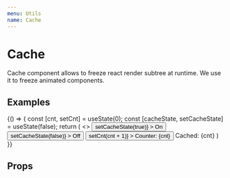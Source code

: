 ```yaml
---
menu: Utils
name: Cache
---
```



# Cache

Cache component allows to freeze react render subtree at runtime. We use it to freeze animated components.

## Examples

<Playground>
  {() => {
    const [cnt, setCnt] = useState(0);
    const [cacheState, setCacheState] = useState(false);
    return (
      <>
        <Button
          rounded
          hardRight
          outline={1}
          outlineColor="primary"
          bgColor={cacheState ? 'primary' : 'paper'}
          onClick={() => setCacheState(true)}
        >
          On
        </Button>
        <Button
          rounded
          hardLeft
          outline={1}
          outlineColor="primary"
          bgColor={cacheState ? 'paper' : 'primary' }
          onClick={() => setCacheState(false)}
        >
          Off
        </Button>
        <Button
          bgColor="primary"
          css={{ marginLeft: 8 }}
          rounded
          onClick={() => setCnt(cnt + 1)}
        >
          Counter: {cnt}
        </Button>
        <Divider />
        <Cache disabled={!cacheState}>
          Cached: {cnt}
        </Cache>
      </>
    )
  }}
</Playground>

## Props

<Props of={Cache} />
